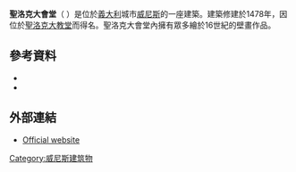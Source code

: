 {{Infobox building
| building_name       = 聖洛克大會堂
| native_building_name=Scuola Grande di San Rocco
|image=Scuola Grande di San Rocco (Venice).jpg
|image_size=300px
|caption=聖洛克大會堂
|location_town=[[威尼斯|威尼斯]]
|location_country={{義大利}}
|architect=
|client=
|engineer=
|construction_start_date=1478年
| altitude            = 
|completion_date=
|date_demolished=
|cost=
|structural_system=
|style=威尼斯哥特式风格
}}
'''聖洛克大會堂'''（'''{{lang-it|Scuola Grande di San Rocco}}''' ）是位於[[義大利|義大利]]城市[[威尼斯|威尼斯]]的一座建築。建築修建於1478年，因位於[[聖洛克大教堂|聖洛克大教堂]]而得名。聖洛克大會堂內擁有眾多繪於16世紀的壁畫作品。

==參考資料==
{{reflist}}
* {{cite book|first=Astrid |last=Zenkert|title=Tintoretto in der Scuola di San Rocco, Ensemble und Wirkung|publisher=Ernst Wasmuth Verlag|location=T1918-4}}
* {{cite book|first=Heiner |last=?Wittmann|title=Sartre und die Kunst. Die Porträtstudien von Tintoretto bis Flaubert|publisher=Gunter Narr Verlag|location=Tübingen |year=1996|isbn=3-8233-5167-2}}

==外部連結==
* [http://www.scuolagrandesanrocco.it/ Official website] {{Wayback|url=http://www.scuolagrandesanrocco.it/ |date=20150511105505 }} {{it icon}} {{en icon}}

[[Category:威尼斯建筑物|Category:威尼斯建筑物]]